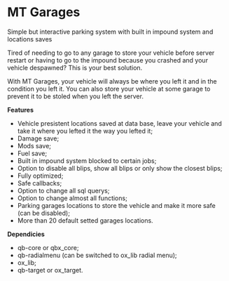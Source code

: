 # MT Garages
Simple but interactive parking system with built in impound system and locations saves

Tired of needing to go to any garage to store your vehicle before server restart or having to go to the impound because you crashed and your vehicle despawned? This is your best solution.

With MT Garages, your vehicle will always be where you left it and in the condition you left it.
You can also store your vehicle at some garage to prevent it to be stoled when you left the server.

**Features**
- Vehicle presistent locations saved at data base, leave your vehicle and take it where you lefted it the way you lefted it;
- Damage save;
- Mods save;
- Fuel save;
- Built in impound system blocked to certain jobs;
- Option to disable all blips, show all blips or only show the closest blips;
- Fully optimized;
- Safe callbacks;
- Option to change all sql querys;
- Option to change almost all functions;
- Parking garages locations to store the vehicle and make it more safe (can be disabled);
- More than 20 default setted garages locations.

**Dependicies**
- qb-core or qbx_core;
- qb-radialmenu (can be switched to ox_lib radial menu);
- ox_lib;
- qb-target or ox_target.